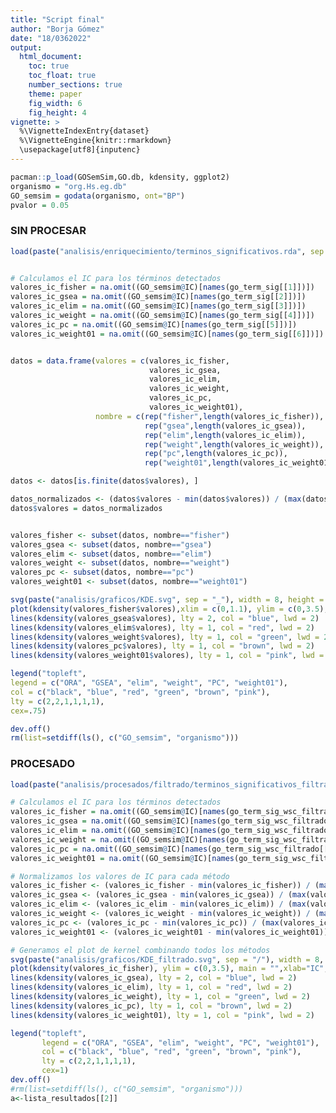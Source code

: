 ```yaml
---
title: "Script final"
author: "Borja Gómez"
date: "18/0362022"
output: 
  html_document:
    toc: true
    toc_float: true
    number_sections: true
    theme: paper
    fig_width: 6
    fig_height: 4
vignette: >
  %\VignetteIndexEntry{dataset}
  %\VignetteEngine{knitr::rmarkdown}
  \usepackage[utf8]{inputenc}
---
```


<style>
body {
text-align: justify}
</style>



```r
pacman::p_load(GOSemSim,GO.db, kdensity, ggplot2)
organismo = "org.Hs.eg.db"
GO_semsim = godata(organismo, ont="BP")
pvalor = 0.05
  ```

### SIN PROCESAR ###
```r
load(paste("analisis/enriquecimiento/terminos_significativos.rda", sep = "/"))


# Calculamos el IC para los términos detectados
valores_ic_fisher = na.omit((GO_semsim@IC)[names(go_term_sig[[1]])])
valores_ic_gsea = na.omit((GO_semsim@IC)[names(go_term_sig[[2]])])
valores_ic_elim = na.omit((GO_semsim@IC)[names(go_term_sig[[3]])])
valores_ic_weight = na.omit((GO_semsim@IC)[names(go_term_sig[[4]])])
valores_ic_pc = na.omit((GO_semsim@IC)[names(go_term_sig[[5]])])
valores_ic_weight01 = na.omit((GO_semsim@IC)[names(go_term_sig[[6]])])


datos = data.frame(valores = c(valores_ic_fisher,
                               valores_ic_gsea,
                               valores_ic_elim,
                               valores_ic_weight,
                               valores_ic_pc,
                               valores_ic_weight01),
                   nombre = c(rep("fisher",length(valores_ic_fisher)),
                              rep("gsea",length(valores_ic_gsea)),
                              rep("elim",length(valores_ic_elim)),
                              rep("weight",length(valores_ic_weight)),
                              rep("pc",length(valores_ic_pc)),
                              rep("weight01",length(valores_ic_weight01))))

datos <- datos[is.finite(datos$valores), ]

datos_normalizados <- (datos$valores - min(datos$valores)) / (max(datos$valores) - min(datos$valores))
datos$valores = datos_normalizados


valores_fisher <- subset(datos, nombre=="fisher")
valores_gsea <- subset(datos, nombre=="gsea")
valores_elim <- subset(datos, nombre=="elim")
valores_weight <- subset(datos, nombre=="weight")
valores_pc <- subset(datos, nombre=="pc")
valores_weight01 <- subset(datos, nombre=="weight01")
```


```r
svg(paste("analisis/graficos/KDE.svg", sep = "_"), width = 8, height = 6)
plot(kdensity(valores_fisher$valores),xlim = c(0,1.1), ylim = c(0,3.5), main = "",xlab="IC", lwd = 2, lty = 2 )
lines(kdensity(valores_gsea$valores), lty = 2, col = "blue", lwd = 2)
lines(kdensity(valores_elim$valores), lty = 1, col = "red", lwd = 2)
lines(kdensity(valores_weight$valores), lty = 1, col = "green", lwd = 2)
lines(kdensity(valores_pc$valores), lty = 1, col = "brown", lwd = 2)
lines(kdensity(valores_weight01$valores), lty = 1, col = "pink", lwd = 2)

legend("topleft",
legend = c("ORA", "GSEA", "elim", "weight", "PC", "weight01"),
col = c("black", "blue", "red", "green", "brown", "pink"),
lty = c(2,2,1,1,1,1),
cex=.75)

dev.off()
rm(list=setdiff(ls(), c("GO_semsim", "organismo")))
```

### PROCESADO ###
```r
load(paste("analisis/procesados/filtrado/terminos_significativos_filtrado.rda", sep = "/"))

# Calculamos el IC para los términos detectados
valores_ic_fisher = na.omit((GO_semsim@IC)[names(go_term_sig_wsc_filtrado[[1]])])
valores_ic_gsea = na.omit((GO_semsim@IC)[names(go_term_sig_wsc_filtrado[[2]])])
valores_ic_elim = na.omit((GO_semsim@IC)[names(go_term_sig_wsc_filtrado[[3]])])
valores_ic_weight = na.omit((GO_semsim@IC)[names(go_term_sig_wsc_filtrado[[4]])])
valores_ic_pc = na.omit((GO_semsim@IC)[names(go_term_sig_wsc_filtrado[[5]])])
valores_ic_weight01 = na.omit((GO_semsim@IC)[names(go_term_sig_wsc_filtrado[[6]])])

# Normalizamos los valores de IC para cada método
valores_ic_fisher <- (valores_ic_fisher - min(valores_ic_fisher)) / (max(valores_ic_fisher) - min(valores_ic_fisher))
valores_ic_gsea <- (valores_ic_gsea - min(valores_ic_gsea)) / (max(valores_ic_gsea) - min(valores_ic_gsea))
valores_ic_elim <- (valores_ic_elim - min(valores_ic_elim)) / (max(valores_ic_elim) - min(valores_ic_elim))
valores_ic_weight <- (valores_ic_weight - min(valores_ic_weight)) / (max(valores_ic_weight) - min(valores_ic_weight))
valores_ic_pc <- (valores_ic_pc - min(valores_ic_pc)) / (max(valores_ic_pc) - min(valores_ic_pc))
valores_ic_weight01 <- (valores_ic_weight01 - min(valores_ic_weight01)) / (max(valores_ic_weight01) - min(valores_ic_weight01))

# Generamos el plot de kernel combinando todos los métodos
svg(paste("analisis/graficos/KDE_filtrado.svg", sep = "/"), width = 8, height = 6)
plot(kdensity(valores_ic_fisher), ylim = c(0,3.5), main = "",xlab="IC", lwd = 2, lty = 2)
lines(kdensity(valores_ic_gsea), lty = 2, col = "blue", lwd = 2)
lines(kdensity(valores_ic_elim), lty = 1, col = "red", lwd = 2)
lines(kdensity(valores_ic_weight), lty = 1, col = "green", lwd = 2)
lines(kdensity(valores_ic_pc), lty = 1, col = "brown", lwd = 2)
lines(kdensity(valores_ic_weight01), lty = 1, col = "pink", lwd = 2)

legend("topleft",
       legend = c("ORA", "GSEA", "elim", "weight", "PC", "weight01"),
       col = c("black", "blue", "red", "green", "brown", "pink"),
       lty = c(2,2,1,1,1,1),
       cex=1)
dev.off()
#rm(list=setdiff(ls(), c("GO_semsim", "organismo")))
a<-lista_resultados[[2]]
```

